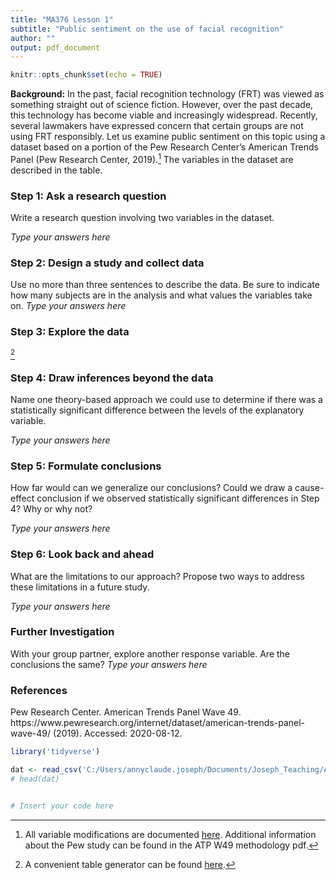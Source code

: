 ---
title: "MA376 Lesson 1"
subtitle: "Public sentiment on the use of facial recognition"
author: ""
output: pdf_document
---

```{r setup, include=FALSE}
knitr::opts_chunk$set(echo = TRUE)
```

**Background:** In the past, facial recognition technology (FRT) was viewed as something straight out of science fiction. However, over the past decade, this technology has become viable and increasingly widespread. Recently, several lawmakers have expressed concern that certain groups are not using FRT responsibly. Let us examine public sentiment on this topic using  a dataset based on a portion of the Pew Research Center's American Trends Panel (Pew Research Center, 2019).^[All variable modifications are documented [here](https://github.com/tooderful/MA376/tree/master/LSN%201). Additional information about the Pew study can be found in the ATP W49 methodology pdf.] The variables in the dataset are described in the table.


\begin{table}[h!]
\begin{tabular}{|l|l|}
\hline
\textbf{Variable} & \textbf{Description} \\ \hline
TrustAdvertisers & Do you trust advertisers to use facial recognition technology responsibly? \\ \hline
TrustTechCompany & Do you trust technology companies to use facial recognition technology responsibly? \\ \hline
TrustPolice & Do you trust law enforcement to use facial recognition technology responsibly? \\ \hline
Education & College Educated \\ \hline
Race & Race \\ \hline
\end{tabular}
\end{table}

### Step 1: Ask a research question
Write a research question involving two variables in the dataset.

*Type your answers here*
\vspace{.5in}

### Step 2:  Design a study and collect data
Use no more than three sentences to describe the data. Be sure to indicate how many subjects are in the analysis and what values the variables take on. 
*Type your answers here*
\vspace{.5in}

### Step 3: Explore the data
\begin{enumerate}
\item[a.] Create a bar graph of the response variable. Describe the plot.

\textit{Type your answers here}
\vspace{.5in}

\item[b.] Create a contingency table and mosaic plot to summarize the response and explanatory variables. Does the plot suggest an association exists? Explain. Clearly indicate the response and explanatory variable in your response.

\textit{Type your answers here}
\vspace{.5in}

\item[c.] Identify a potential confounding variable and explain how it may be confounding in this study. 

\textit{Type your answers here}
\vspace{.5in}

\item[d.] Create another mosaic plot that includes the third variable. Does the plot suggest that the third variable is confounding? Explain.

\textit{Type your answers here}
\vspace{.5in}

\item[e.] Construct the Sources of Variation Diagram:
\end{enumerate}
\textit{Type your answers here}^[A convenient table generator can be found  [here](https://www.tablesgenerator.com/latex_tables).]




\vspace{.5in}
### Step 4: Draw inferences beyond the data
Name one theory-based approach we could use to determine if there was a statistically significant difference between the levels of the explanatory variable.

*Type your answers here*
\vspace{.5in}

### Step 5: Formulate conclusions
How far would can we generalize our conclusions? Could we draw a cause-effect conclusion if we observed statistically significant differences in Step 4? Why or why not?

*Type your answers here*
\vspace{.5in}

### Step 6: Look back and ahead
What are the limitations to our approach? Propose two ways to address these limitations in a future study.

*Type your answers here*
\vspace{.5in}

### Further Investigation
With your group partner, explore another response variable. Are the conclusions the same?
*Type your answers here*

\newpage
### References
Pew Research Center. American Trends Panel Wave 49. https://www.pewresearch.org/internet/dataset/american-trends-panel-wave-49/ (2019). Accessed: 2020-08-12.
 
\newpage
```{r, message=FALSE, warning=FALSE}
library('tidyverse')

dat <- read_csv('C:/Users/annyclaude.joseph/Documents/Joseph_Teaching/AY21-1/MA376/Lectures/American Trends Panel/W49_Jun19/Wave49.csv')
# head(dat)


# Insert your code here
``` 


